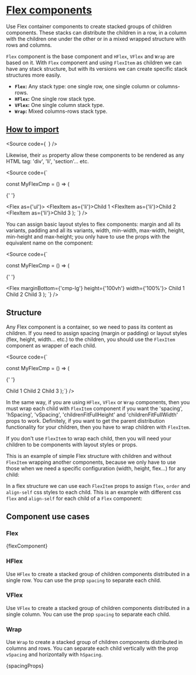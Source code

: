 


<Meta title="Components/Core/Layout/Flex/Docs" />

# [Flex components](#flex-components)

Use Flex container components to create stacked groups of children components.
These stacks can distribute the children in a row, in a column with the children
one under the other or in a mixed wrapped structure with rows and columns.

`Flex` component is the base component and `HFlex`, `VFlex` and `Wrap` are based
on it. With `Flex` component and using `FlexItem` as children we can have any
stack structure, but with its versions we can create specific stack structures more easily.

- **`Flex`:** Any stack type: one single row, one single column or columns-rows.
- **`HFlex`:** One single row stack type.
- **`VFlex`:** One single column stack type.
- **`Wrap`:** Mixed columns-rows stack type.

## [How to import](#how-to-import)

<Source
  code={`
`}
/>

Likewise, their `as` property allow these components to be rendered as any HTML tag:
'div', 'li', 'section'... etc.

<Source
  code={`

const MyFlexCmp = () => (

{' '}

<Flex as={'ul'}>
  <FlexItem as={'li'}>Child 1</FlexItem>
  <FlexItem as={'li'}>Child 2</FlexItem>
  <FlexItem as={'li'}>Child 3</FlexItem>
</Flex>
); `} />

You can assign basic layout styles to flex components: margin and all its variants,
padding and all its variants, width, min-width, max-width, height, min-height
and max-height; you only have to use the props with the equivalent name on the component:

<Source
  code={`

const MyFlexCmp = () => (

{' '}

<Flex marginBottom={'cmp-lg'} height={'100vh'} width={'100%'}>
  <FlexItem>Child 1</FlexItem>
  <FlexItem>Child 2</FlexItem>
  <FlexItem>Child 3</FlexItem>
</Flex>
); `} />

## Structure

Any Flex component is a container, so we need to pass its content as children.
If you need to assign spacing (margin or padding) or layout styles (flex, height,
width... etc.) to the children, you should use the `FlexItem` component as wrapper
of each child.

<Source
  code={`

const MyFlexCmp = () => (

{' '}

<Flex>
  <FlexItem>Child 1</FlexItem>
  <FlexItem>Child 2</FlexItem>
  <FlexItem>Child 3</FlexItem>
</Flex>
);`} />

In the same way, if you are using `HFlex`, `VFlex` or `Wrap` components,
then you must wrap each child with `FlexItem` component if you want the
'spacing', 'hSpacing', 'vSpacing', 'childrenFitFullHeight' and
'childrenFitFullWidth' props to work. Definitely, if you want to get the parent
distribution functionality for your children, then you have to wrap children
with `FlexItem`.

If you don't use `FlexItem` to wrap each child, then you will need your children to be
components with layout styles or props.

This is an example of simple Flex structure with children and without `FlexItem` wrapping
another components, because we only have to use those when we need a specific configuration
(width, height, flex...) for any child:

<Canvas of={FlexStories.Base} />

In a flex structure we can use each `FlexItem` props to assign `flex`, `order`
and `align-self` css styles to each child. This is an example with different
css `flex` and `align-self` for each child of a `Flex` component:

<Canvas of={CaseFlexStories.FlexAndFlexItems} />

## Component use cases

### Flex

<Markdown>{flexComponent}</Markdown>

<Canvas of={FlexStories.Base} />

### HFlex

Use `HFlex` to create a stacked group of children components distributed
in a single row. You can use the prop `spacing` to separate each child.

<Canvas of={HFlexStories.Base} />

### VFlex

Use `VFlex` to create a stacked group of children components distributed
in a single column. You can use the prop `spacing` to separate each child.

<Canvas of={VFlexStories.Base} />

### Wrap

Use `Wrap` to create a stacked group of children components distributed
in columns and rows. You can separate each child vertically with the prop `vSpacing`
and horizontally with `hSpacing`.

<Canvas of={WrapStories.Base} />

<Markdown>{spacingProps}</Markdown>
